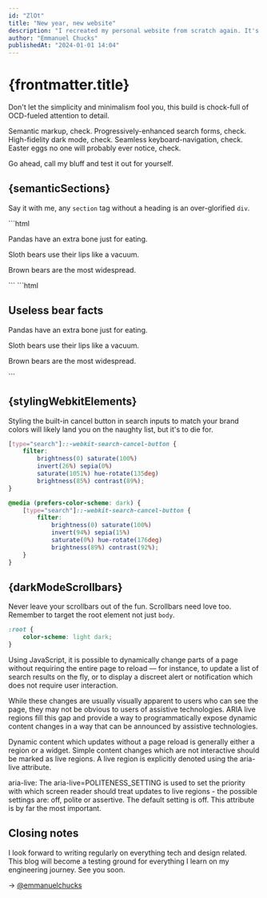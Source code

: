 ```yaml
---
id: "ZlOt"
title: "New year, new website"
description: "I recreated my personal website from scratch again. It's different this time, I swear!"
author: "Emmanuel Chucks"
publishedAt: "2024-01-01 14:04"
---
```





# {frontmatter.title}

Don't let the simplicity and minimalism fool you, this build is chock-full of
OCD-fueled attention to detail.

Semantic markup, check. Progressively-enhanced search forms, check.
High-fidelity dark mode, check. Seamless keyboard-navigation, check. Easter
eggs no one will probably ever notice, check.

Go ahead, call my bluff and test it out for yourself.

## {semanticSections}

Say it with me, any `section` tag without a heading is an over-glorified `div`.

<Wrong heading={semanticSections}>
	```html
	<section>
		<p>Pandas have an extra bone just for eating.</p>
		<p>Sloth bears use their lips like a vacuum.</p>
		<p>Brown bears are the most widespread.</p>
	</section>
	```
</Wrong>

<Correct heading={semanticSections}>
	```html
	<section aria-labelledby="heading-420">
		<h2 id="heading-420">Useless bear facts</h2>
		<p>Pandas have an extra bone just for eating.</p>
		<p>Sloth bears use their lips like a vacuum.</p>
		<p>Brown bears are the most widespread.</p>
	</section>
	```
</Correct>

## {stylingWebkitElements}

Styling the built-in cancel button in search inputs to match your brand colors
will likely land you on the naughty list, but it's to die for.

```css
[type="search"]::-webkit-search-cancel-button {
	filter: 
		brightness(0) saturate(100%)
		invert(26%) sepia(0%)
		saturate(1051%) hue-rotate(135deg)
		brightness(85%) contrast(89%);
}

@media (prefers-color-scheme: dark) {
	[type="search"]::-webkit-search-cancel-button {
		filter: 
			brightness(0) saturate(100%)
			invert(94%) sepia(15%)
			saturate(0%) hue-rotate(176deg)
			brightness(89%) contrast(92%);
	}
}
```

<DemoBox heading={stylingWebkitElements}>
	<StyledSearchInput />
</DemoBox>

## {darkModeScrollbars}

Never leave your scrollbars out of the fun. Scrollbars need love too. Remember
to target the root element not just `body`.

```css
:root {
	color-scheme: light dark;
}
```

<DemoBox heading={darkModeScrollbars}>
	<DarkModeSwitcher>
		<p>
			Using JavaScript, it is possible to dynamically change parts of a
			page without requiring the entire page to reload — for instance, to
			update a list of search results on the fly, or to display a discreet
			alert or notification which does not require user interaction.
		</p>
		<p>
			While these changes are usually visually apparent to users who can
			see the page, they may not be obvious to users of assistive
			technologies. ARIA live regions fill this gap and provide a way to
			programmatically expose dynamic content changes in a way that can be
			announced by assistive technologies.
		</p>
		<p>
			Dynamic content which updates without a page reload is generally
			either a region or a widget. Simple content changes which are not
			interactive should be marked as live regions. A live region is
			explicitly denoted using the aria-live attribute.
		</p>
		<p>
			aria-live: The aria-live=POLITENESS_SETTING is used to set the
			priority with which screen reader should treat updates to live
			regions - the possible settings are: off, polite or assertive. The
			default setting is off. This attribute is by far the most important.
		</p>
	</DarkModeSwitcher>
</DemoBox>

## Closing notes

I look forward to writing regularly on everything tech and design related. This
blog will become a testing ground for everything I learn on my engineering
journey. See you soon.

→ [@emmanuelchucks](https://twitter.com/emmanuelchucks)
